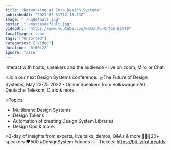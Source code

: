 ```yaml
---
title: "Networking at Into Design Systems"
publishedAt: "2021-07-31T12:13:29Z"
image: "./hqdefault.jpg"
poster: "./maxresdefault.jpg"
videoUrl: "https://www.youtube.com/watch?v=RrfOS-02kT0"
localImages: true
tags: ["Unsorted"]
categories: ["Video"]
duration: "0:00:22"
ignore: false
---
```


Interact with hosts, speakers and the audience - live on zoom, Miro or Chat.

⚡️Join our next Design Systems conference:
🛸The Future of Design Systems, May 23-25 2022 - Online
Speakers from Volkswagen AG, Deutsche Telekom, Citrix & more.

🔥Topics:

- Multibrand Design Systems
- Design Tokens
- Automation of creating Design System Libraries
- Design Ops
  & more.

🔥3-day of insights from experts, live talks, demos, Q&As & more
👩🏻‍🎨20+ speakers
❤️500 #DesignSystem Friends
👉🏻Tickets: https://bit.ly/futureofds
